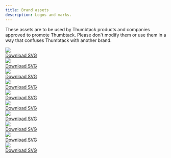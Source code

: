 ```yaml
---
title: Brand assets
description: Logos and marks.
---
```



These assets are to be used by Thumbtack products and companies approved to promote Thumbtack. Please don't modify them or use them in a way that confuses Thumbtack with another brand.

<Grid gutter="wide">
    <GridColumn aboveSmall={6} aboveMedium={4}>
        <div className="ph2 pv4 h-100 flex flex-column">
            <div className="flex-auto pv4 flex mb3">
                <Img src="./assets/logotype.svg" className="db ma-auto" />
            </div>
            <div className="flex-none tc">
                <Text size={3}>
                    <a href="./assets/logotype.zip" className="black-300 hover-blue">
                        Download SVG
                    </a>
                </Text>
            </div>
        </div>
    </GridColumn>
    <GridColumn aboveSmall={6} aboveMedium={4}>
        <div className="ph2 pv4 h-100 flex flex-column">
            <div className="flex-auto pv4 flex mb3">
                <Img src="./assets/logomark_black.svg" className="db ma-auto" />
            </div>
            <div className="flex-none tc">
                <Text size={3}>
                    <a href="./assets/logomark_black.zip" className="black-300 hover-blue">
                        Download SVG
                    </a>
                </Text>
            </div>
        </div>
    </GridColumn>
    <GridColumn aboveSmall={6} aboveMedium={4}>
        <div className="ph2 pv4 h-100 flex flex-column">
            <div className="flex-auto pv4 flex mb3">
                <Img src="./assets/logomark_blue.svg" className="db ma-auto" />
            </div>
            <div className="flex-none tc">
                <Text size={3}>
                    <a href="./assets/logomark_blue.zip" className="black-300 hover-blue">
                        Download SVG
                    </a>
                </Text>
            </div>
        </div>
    </GridColumn>
    <GridColumn aboveSmall={6} aboveMedium={4}>
        <div className="ph2 pv4 h-100 flex flex-column">
            <div className="flex-auto pv4 flex mb3">
                <Img src="./assets/logomark_grey.svg" className="db ma-auto" />
            </div>
            <div className="flex-none tc">
                <Text size={3}>
                    <a href="./assets/logomark_grey.zip" className="black-300 hover-blue">
                        Download SVG
                    </a>
                </Text>
            </div>
        </div>
    </GridColumn>
    <GridColumn aboveSmall={6} aboveMedium={4}>
        <div className="ph2 pv4 h-100 flex flex-column">
            <div className="flex-auto pv4 flex mb3">
                <Img src="./assets/pro_app_icon.svg" className="db ma-auto" />
            </div>
            <div className="flex-none tc">
                <Text size={3}>
                    <a href="./assets/pro_app_icon.zip" className="black-300 hover-blue">
                        Download SVG
                    </a>
                </Text>
            </div>
        </div>
    </GridColumn>
    <GridColumn aboveSmall={6} aboveMedium={4}>
        <div className="ph2 pv4 h-100 flex flex-column">
            <div className="flex-auto pv4 flex mb3">
                <Img src="./assets/customer_app_icon.svg" className="db ma-auto" />
            </div>
            <div className="flex-none tc">
                <Text size={3}>
                    <a href="./assets/customer_app_icon.zip" className="black-300 hover-blue">
                        Download SVG
                    </a>
                </Text>
            </div>
        </div>
    </GridColumn>
    <GridColumn aboveSmall={6} aboveMedium={4}>
        <div className="ph2 pv4 h-100 flex flex-column">
            <div className="flex-auto pv4 flex mb3">
                <Img src="./assets/apple_appstore.svg" className="db ma-auto" />
            </div>
            <div className="flex-none tc">
                <Text size={3}>
                    <a href="./assets/apple_appstore.zip" className="black-300 hover-blue">
                        Download SVG
                    </a>
                </Text>
            </div>
        </div>
    </GridColumn>
    <GridColumn aboveSmall={6} aboveMedium={4}>
        <div className="ph2 pv4 h-100 flex flex-column">
            <div className="flex-auto pv4 flex mb3 bg-black-300 br2">
                <Img src="./assets/apple_appstore_reverse.svg" className="db ma-auto" />
            </div>
            <div className="flex-none tc">
                <Text size={3}>
                    <a
                        href="./assets/google_playstore_reverse.zip"
                        className="black-300 hover-blue"
                    >
                        Download SVG
                    </a>
                </Text>
            </div>
        </div>
    </GridColumn>
    <GridColumn aboveSmall={6} aboveMedium={4}>
        <div className="ph2 pv4 h-100 flex flex-column">
            <div className="flex-auto pv4 flex mb3">
                <Img src="./assets/google_playstore.svg" className="db ma-auto" />
            </div>
            <div className="flex-none tc">
                <Text size={3}>
                    <a href="./assets/google_playstore.zip" className="black-300 hover-blue">
                        Download SVG
                    </a>
                </Text>
            </div>
        </div>
    </GridColumn>
    <GridColumn aboveSmall={6} aboveMedium={4}>
        <div className="ph2 pv4 h-100 flex flex-column">
            <div className="flex-auto pv4 flex mb3 bg-black-300 br2">
                <Img src="./assets/google_playstore_reverse.svg" className="db ma-auto" />
            </div>
            <div className="flex-none tc">
                <Text size={3}>
                    <a
                        href="./assets/google_playstore_reverse.zip"
                        className="black-300 hover-blue"
                    >
                        Download SVG
                    </a>
                </Text>
            </div>
        </div>
    </GridColumn>
</Grid>
